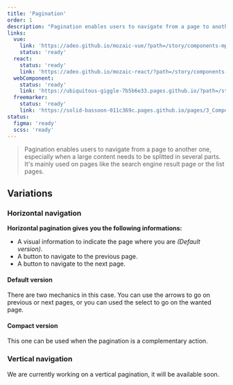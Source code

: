 ```yaml
---
title: 'Pagination'
order: 1
description: "Pagination enables users to navigate from a page to another one, especially when a large content needs to be splitted in several parts. It's mainly used on pages like the search engine result page or the list pages."
links:
  vue:
    link: 'https://adeo.github.io/mozaic-vue/?path=/story/components-mpagination'
    status: 'ready'
  react:
    status: 'ready'
    link: 'https://adeo.github.io/mozaic-react/?path=/story/components-pagination'
  webComponent:
    status: 'ready'
    link: 'https://ubiquitous-giggle-7b5b6e33.pages.github.io/?path=/story/components-pagination'
  freemarker:
    status: 'ready'
    link: 'https://solid-bassoon-011c369c.pages.github.io/pages/3_Components/pagination/'
status:
  figma: 'ready'
  scss: 'ready'
---
```


> Pagination enables users to navigate from a page to another one, especially when a large content needs to be splitted in several parts. It's mainly used on pages like the search engine result page or the list pages.

<Story id="navigation-pagination--default" />

## Variations

### Horizontal navigation

**Horizontal pagination gives you the following informations:**

- A visual information to indicate the page where you are _(Default version)_.
- A button to navigate to the previous page.
- A button to navigate to the next page.

#### Default version

There are two mechanics in this case. You can use the arrows to go on previous or next pages, or you can used the select to go on the wanted page.

<Story id="navigation-pagination--default" />

#### Compact version

This one can be used when the pagination is a complementary action.

<Story id="navigation-pagination--variation-compact" />

### Vertical navigation

<Highlight type="warning" title="Work in progress">
  We are currently working on a vertical pagination, it will be available soon.
</Highlight>
